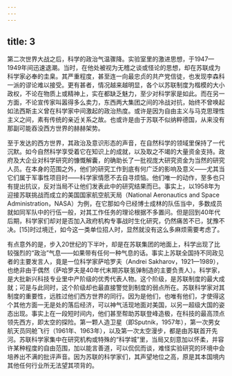 ```yaml
---
---
---
```

title: 3
---




第二次世界大战之后，科学的政治气温骤降。实验室里的激进思想，于1947—1949年间迅速退潮。当时，在他处被视为无稽之谈或怪论的思想，却在苏联成为科学家必奉的圭臬。其严重程度，甚至连一向最忠贞的共产党信徒，也发现李森科一派的谬论难以接受。更有甚者，情况越来越明显，各个以苏联制度为楷模的大小政权，不论在物质上或精神上，实在都缺乏魅力，至少对科学家是如此。而在另一方面，不论宣传家叫嚣得多么卖力，东西两大集团之间的冷战对抗，始终不曾唤起如法西斯主义曾在科学家中间激起的政治热度。或许是因为自由主义与马克思理性主义之间，素有传统的亲近关系之故。也或许是由于苏联不似纳粹德国，从来没有那副可能吞没西方世界的赫赫架势。

至于发达的西方世界，其政治及意识形态的声音，在自然科学的领域里保持了一代沉默。如今自然科学享受着它在知识上的成就，以及取之不竭的大量资金支持。政府及大企业对科学研究的慷慨解囊，的确助长了一批视庞大研究资金为当然的研究人员。在本身的范围之外，他们的研究工作到底有何广泛的影响及意义——尤其当它们属于军事性项目时——科学家情愿不去自寻烦恼。他们唯一的动作，至多也只有提出抗议，反对当局不让他们发表此中的研究结果而已。事实上，以1958年为迎接苏联挑战而成立的美国国家航空航天局（National Aeronautics and Space Administration，NASA）为例，在它那如今已经博士成林的队伍当中，多数成员就如同军队中的行伍一般，对其工作任务的理论根据不多置问。但是回到40年代后期，科学家们却对是否加入政府机构专事战时生化研究，仍然痛苦不已，犹豫不决。[15]时过境迁，如今这一类单位招人时，显然就没有这么多麻烦需要考虑了。

有点意外的是，步入20世纪的下半叶，却是在苏联集团的地面上，科学出现了比较强烈的“政治”气息——如果带有任何一种气息的话。事实上苏联全国持不同政见者的主要发言人，竟是一位科学家萨哈罗夫（Andrei Sakharov，1921—1989），也绝非由于偶然（萨哈罗夫是40年代末期苏联氢弹制造的主要负责人）。科学家，是大批新兴科技专业里中产阶级的优秀代表人物。这个阶级，是苏联制度的最大成就；可是与此同时，这个阶级却也最直接警觉到制度的弱点所在。苏联科学家对其制度的重要性，远胜过他们西方世界的同行。因为是他们，也唯有他们，才使得这个其他方面一无是处的落后经济，可以神气活现地面对美国，以另一超级大国的姿态出现。事实上在一段短时间内，他们甚至帮助苏联登峰造极，在科技的最高顶点领先西方，即太空的探险。第一颗人造卫星（即Sputnik，1957年），第一次男女航天员同舱飞行（1961年、1963年），以及第一次太空漫步，都是由苏联首开先河。苏联科学家集中在研究机构或特殊的“科学城”里，当局又刻意加以怀柔，并容许某种程度的自由范围，加以能言善道，可以侃侃而谈，难怪实验研究的环境中会培养出不满的批评声音。因为苏联的科学家们，其声望地位之高，原是其本国境内其他任何行业所无法望其项背的。